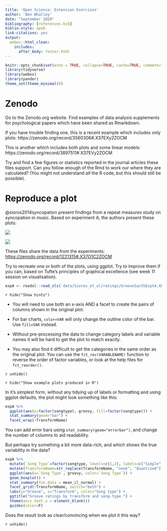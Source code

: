 ```yaml
---
title: 'Open Science: Extension Exercises'
author: 'Ben Whalley'
date: "September 2020"
bibliography: [references.bib]
biblio-style: apa6
link-citations: yes
output: 
  webex::html_clean:
    includes:
      after_body: footer.html
---
```



```r
knitr::opts_chunk$set(echo = TRUE, collapse=TRUE, cache=TRUE, comment=">", message=FALSE)
library(tidyverse)
library(webex)
library(pander)
theme_set(theme_minimal())
```



# Zenodo


:::{.exercise}

Go to the Zenodo.org website. Find examples of data analysis supplements for psychological papers which
have been shared as Rmarkdown.

If you have trouble finding one, this is a recent example which includes only plots: https://zenodo.org/record/3560306#.X37EXy2ZOCM

This is another which includes both plots and some linear models: https://zenodo.org/record/3897511#.X37EVy2ZOCM

Try and find a few figures or statistics reported in the journal articles these files support. Can you follow enough of the Rmd to work our where they are calculated? (You might not understand _all_ the R code, but this should still be possible).

:::







# Reproduce a plot

:::{.exercise}

@sioros2014syncopation present findings from a repeat measures study on syncopation in music. Based on experiment A, the authors present these plots:

![](media/groove-fig2.jpg)

![](media/groove-fig3.jpg)


These files share the data from the experiments: <https://zenodo.org/record/1221315#.X37O1C2ZOCM>

Try to recreate one or both of the plots, using ggplot. Try to improve them if you can, based on
Tufte's  principles of graphical excellence (see week 11 session on visualisation).


```r
expA <- readxl::read_xls('data/Sioros_et_al/ratings/GrooveSynthExptA.XLS')
```

`r hide("Show hints")`

- You will need to use both an x-axis AND a facet to create the pairs of columns shown in the original plot.

- For bar charts, `color=VAR` will only change the outline color of the bar. Use `fill=VAR` instead.
- Without pre-processing the data to change category labels and variable names it 
will be hard to get the plot to match exactly.

- You may also find it difficult to get the categories in the same order as the original plot. You can use the `fct_rev(VARABLENAME)` function to reverse the order of factor variables, or look at the help files for 
`fct_reorder()`.

`r unhide()`


`r hide("Show example plots produced in R")`

In it's simplest form, without any tidying up of labels or formatting and using ggplot defaults, the plot might look something like this:


```r
expA %>% 
  ggplot(aes(x=factor(songtype), groovy, fill=factor(songtype))) + 
  stat_summary(geom="bar") + 
  facet_wrap(~TransformName)
```


You can add error bars using `stat_summary(geom="errorbar")`, and change the number of columns to aid readability.  

But perhaps try something a bit more data-rich, and which shows the true variability in the data?


```r
expA %>% 
  mutate(`Song Type`=factor(songtype, levels=c(1,2), labels=c("Simple", "Complex"))) %>% 
  mutate(TransformName=str_replace(TransformName, "none", "Quantized")) %>% 
  ggplot(aes(x=`Song Type`, groovy, color=`Song Type`)) + 
  geom_boxplot() +
  stat_summary(fun.data = mean_cl_normal) + 
  facet_grid(~TransformName, switch="both") + 
  labs(y="Groove", x="Transform", color="Song type") +
  ggtitle("Groove ratings by transform and song-type.") +
  theme(axis.text.x = element_blank())
  guides(color=F)
```
Does the result look as clear/convincing when we plot it this way?

`r unhide()`


:::






